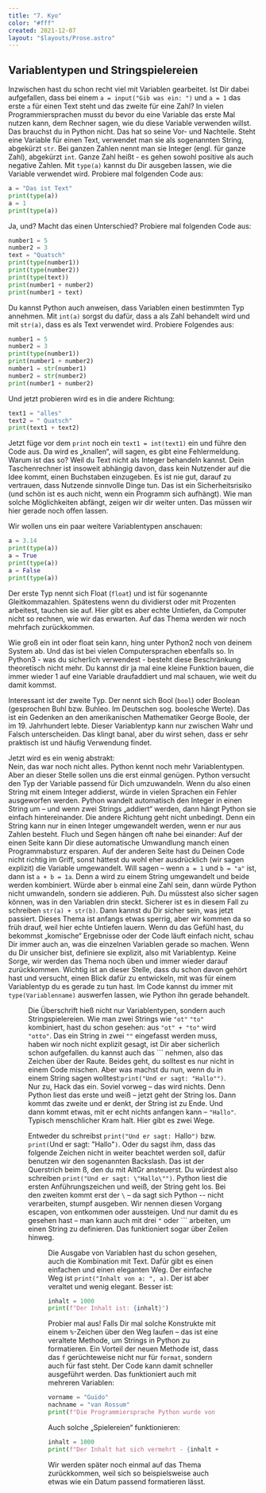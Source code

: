 ```yaml
---
title: "7. Kyo"
color: "#fff"
created: 2021-12-07
layout: "$layouts/Prose.astro"
---
```




<script lang="ts">import Figure from '$lib/components/Figure.svelte';</script>

## Variablentypen und Stringspielereien

Inzwischen hast du schon recht viel mit Variablen gearbeitet. Ist Dir dabei aufgefallen, dass bei einem
`a = input("Gib was ein: ")` und `a = 1` das erste `a` für einen Text steht und das zweite für eine Zahl? In vielen
Programmiersprachen musst du bevor du eine Variable das erste Mal nutzen kann, dem Rechner sagen, wie du diese Variable
verwenden willst. Das brauchst du in Python nicht. Das hat so seine Vor- und Nachteile. Steht eine Variable für einen
Text, verwendet man sie als sogenannten String, abgekürzt `str`. Bei ganzen Zahlen nennt man sie Integer (engl. für
ganze Zahl), abgekürzt `int`. Ganze Zahl heißt - es gehen sowohl positive als auch negative Zahlen. Mit `type(a)` kannst
du Dir ausgeben lassen, wie die Variable verwendet wird. Probiere mal folgenden Code aus:

```python:print-types.py
a = "Das ist Text"
print(type(a))
a = 1
print(type(a))
```

Ja, und? Macht das einen Unterschied? Probiere mal folgenden Code aus:

```python:explore-types.py
number1 = 5
number2 = 3
text = "Quatsch"
print(type(number1))
print(type(number2))
print(type(text))
print(number1 + number2)
print(number1 + text)
```

Du kannst Python auch anweisen, dass Variablen einen bestimmten Typ annehmen. Mit `int(a)` sorgst du dafür, dass a als
Zahl behandelt wird und mit `str(a)`, dass es als Text verwendet wird. Probiere Folgendes aus:

```python:explore-types.py
number1 = 5
number2 = 3
print(type(number1))
print(number1 + number2)
number1 = str(number1)
number2 = str(number2)
print(number1 + number2)
```

Und jetzt probieren wird es in die andere Richtung:

```python:explore-types.py
text1 = "alles"
text2 = " Quatsch"
print(text1 + text2)
```

Jetzt füge vor dem `print` noch ein `text1 = int(text1)` ein und führe den Code aus. Da wird es „knallen“, will sagen,
es gibt eine Fehlermeldung. Warum ist das so? Weil du Text nicht als Integer behandeln kannst. Dein Taschenrechner ist
insoweit abhängig davon, dass kein Nutzender auf die Idee kommt, einen Buchstaben einzugeben. Es ist nie gut, darauf zu
vertrauen, dass Nutzende sinnvolle Dinge tun. Das ist ein Sicherheitsrisiko (und schön ist es auch nicht, wenn ein
Programm sich aufhängt). Wie man solche Möglichkeiten abfängt, zeigen wir dir weiter unten. Das müssen wir hier gerade
noch offen lassen.

Wir wollen uns ein paar weitere Variablentypen anschauen:

```python:explore-types.py
a = 3.14
print(type(a))
a = True
print(type(a))
a = False
print(type(a))
```

Der erste Typ nennt sich Float (`float`) und ist für sogenannte Gleitkommazahlen. Spätestens wenn du dividierst oder mit
Prozenten arbeitest, tauchen sie auf. Hier gibt es aber echte Untiefen, da Computer nicht so rechnen, wie wir das
erwarten. Auf das Thema werden wir noch mehrfach zurückkommen.

Wie groß ein int oder float sein kann, hing unter Python2 noch von deinem System ab. Und das ist bei vielen
Computersprachen ebenfalls so. In Python3 - was du sicherlich verwendest - besteht diese Beschränkung theoretisch nicht
mehr. Du kannst dir ja mal eine kleine Funktion bauen, die immer wieder 1 auf eine Variable draufaddiert und mal
schauen, wie weit du damit kommst.

Interessant ist der zweite Typ. Der nennt sich Bool (`bool`) oder Boolean (gesprochen Buhl bzw. Buhleo. Im Deutschen
sog. boolesche Werte). Das ist ein Gedenken an den amerikanischen Mathematiker George Boole, der im 19. Jahrhundert
lebte. Dieser Variablentyp kann nur zwischen Wahr und Falsch unterscheiden. Das klingt banal, aber du wirst sehen, dass
er sehr praktisch ist und häufig Verwendung findet.

Jetzt wird es ein wenig abstrakt:\
Nein, das war noch nicht alles. Python kennt noch mehr Variablentypen. Aber an dieser Stelle sollen uns die erst einmal genügen.
Python versucht den Typ der Variable passend für Dich umzuwandeln. Wenn du also einen String mit einem Integer addierst,
würde in vielen Sprachen ein Fehler ausgeworfen werden. Python wandelt automatisch den Integer in einen String um – und wenn
zwei Strings „addiert“ werden, dann hängt Python sie einfach hintereinander. Die andere Richtung geht nicht unbedingt. Denn
ein String kann nur in einen Integer umgewandelt werden, wenn er nur aus Zahlen besteht. Fluch und Segen hängen oft nahe
bei einander: Auf der einen Seite kann Dir diese automatische Umwandlung manch einen Programmabsturz ersparen. Auf der anderen
Seite hast du Deinen Code nicht richtig im Griff, sonst hättest du wohl eher ausdrücklich (wir sagen explizit) die Variable
umgewandelt. Will sagen – wenn `a = 1` und `b = "a"` ist, dann ist `a + b = 1a`. Denn a wird zu einem String umgewandelt
und beide werden kombiniert. Würde aber `b` einmal eine Zahl sein, dann würde Python nicht umwandeln, sondern sie addieren.
Puh. Du müsstest also sicher sagen können, was in den Variablen drin steckt. Sicherer ist es in diesem Fall zu schreiben
`str(a) + str(b)`. Dann kannst du Dir sicher sein, was jetzt passiert. Dieses Thema ist anfangs etwas sperrig, aber wir kommen
da so früh drauf, weil hier echte Untiefen lauern. Wenn du das Gefühl hast, du bekommst „komische“ Ergebnisse oder der Code
läuft einfach nicht, schau Dir immer auch an, was die einzelnen Variablen gerade so machen. Wenn du Dir unsicher bist, definiere
sie explizit, also mit Variablentyp. Keine Sorge, wir werden das Thema noch üben und immer wieder darauf zurückkommen. Wichtig
ist an dieser Stelle, dass du schon davon gehört hast und versucht, einen Blick dafür zu entwickeln, mit was für einem Variablentyp
du es gerade zu tun hast. Im Code kannst du immer mit `type(Variablenname)` auswerfen lassen, wie Python ihn gerade behandelt.

<Figure
  src="/images/kyo-7/SolarpanelBp_a.jpeg"
  alt="Solarzellen
 werden mittels Lötbändchen zu Strängen,<br> den sogeannten Strings verbunden"
/>

Die Überschrift hieß nicht nur Variablentypen, sondern auch Stringspielereien. Wie man zwei Strings wie `"ot"` `"to"`
kombiniert, hast du schon gesehen: aus `"ot" + "to"` wird `"otto"`. Das ein String in zwei `""` eingefasst werden muss,
haben wir noch nicht explizit gesagt, ist Dir aber sicherlich schon aufgefallen. du kannst auch das \`\`\` nehmen, also
das Zeichen über der Raute. Beides geht, du solltest es nur nicht in einem Code mischen. Aber was machst du nun, wenn du
in einem String sagen wolltest:`print("Und er sagt: "Hallo"")`. Nur zu, Hack das ein. Soviel vorweg – das wird nichts.
Denn Python liest das erste und weiß – jetzt geht der String los. Dann kommt das zweite und er denkt, der String ist zu
Ende. Und dann kommt etwas, mit er echt nichts anfangen kann – `"Hallo"`. Typisch menschlicher Kram halt. Hier gibt es
zwei Wege.

Entweder du schreibst `print("Und er sagt: `Hallo`")` bzw. `print(`Und er sagt: "Hallo"`)`. Oder du sagst ihm, dass das
folgende Zeichen nicht in weiter beachtet werden soll, dafür benutzen wir den sogenannten Backslash. Das ist der
Querstrich beim ß, den du mit AltGr ansteuerst. Du würdest also schreiben `print("Und er sagt: \"Hallo\"")`. Python
liest die ersten Anführungszeichen und weiß, der String geht los. Bei den zweiten kommt erst der `\` – da sagt sich
Python -- nicht verarbeiten, stumpf ausgeben. Wir nennen diesen Vorgang escapen, von entkommen oder aussteigen. Und nur
damit du es gesehen hast – man kann auch mit drei `"` oder ``` arbeiten, um einen String zu definieren. Das funktioniert
sogar über Zeilen hinweg.

<Figure
  src="/images/kyo-7/Python_string_int.jpg"
  alt="Dieses Meme solltest du jetz nachvollziehen können."
/>

Die Ausgabe von Variablen hast du schon gesehen, auch die Kombination mit Text. Dafür gibt es einen einfachen und einen
eleganten Weg. Der einfache Weg ist `print("Inhalt von a: ", a)`. Der ist aber veraltet und wenig elegant. Besser ist:

```python
inhalt = 1000
print(f"Der Inhalt ist: {inhalt}")
```

Probier mal aus! Falls Dir mal solche Konstrukte mit einem `%`-Zeichen über den Weg laufen – das ist eine veraltete
Methode, um Strings in Python zu formatieren. Ein Vorteil der neuen Methode ist, dass das `f` gerüchteweise nicht nur
für `format`, sondern auch für fast steht. Der Code kann damit schneller ausgeführt werden. Das funktioniert auch mit
mehreren Variablen:

```python
vorname = "Guido"
nachname = "van Rossum"
print(f"Die Programmiersprache Python wurde von {vorname} {nachname} erfunden.")
```

Auch solche „Spielereien“ funktionieren:

```python
inhalt = 1000
print(f"Der Inhalt hat sich vermehrt - {inhalt + 100}")
```

Wir werden später noch einmal auf das Thema zurückkommen, weil sich so beispielsweise auch etwas wie ein Datum passend
formatieren lässt.
